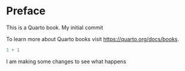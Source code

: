 # Preface {.unnumbered}

This is a Quarto book. My initial commit

To learn more about Quarto books visit <https://quarto.org/docs/books>.

```r
1 + 1
```


I am making some changes to see what happens
